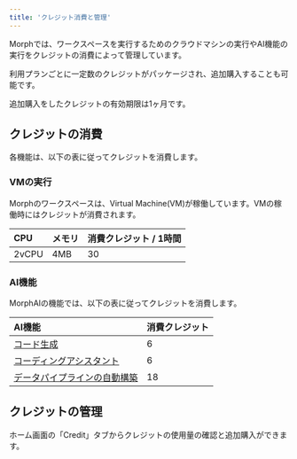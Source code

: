 ```yaml
---
title: 'クレジット消費と管理'
---
```


Morphでは、ワークスペースを実行するためのクラウドマシンの実行やAI機能の実行をクレジットの消費によって管理しています。

利用プランごとに一定数のクレジットがパッケージされ、追加購入することも可能です。

<Warning>追加購入をしたクレジットの有効期限は1ヶ月です。</Warning>

## クレジットの消費

各機能は、以下の表に従ってクレジットを消費します。

### VMの実行

Morphのワークスペースは、Virtual Machine(VM)が稼働しています。VMの稼働時にはクレジットが消費されます。

| CPU | メモリ | 消費クレジット / 1時間 |
| :--- | :--- | :--- |
| 2vCPU | 4MB | 30 |

### AI機能

MorphAIの機能では、以下の表に従ってクレジットを消費します。

| AI機能 | 消費クレジット |
| :--- | :--- |
| [コード生成](/docs/ja/morph-ai/code-generation) | 6 |
| [コーディングアシスタント](/docs/ja/morph-ai/code-assistant) | 6 |
| [データパイプラインの自動構築](/docs/ja/morph-ai/data-pipeline-builder) | 18 |

## クレジットの管理

ホーム画面の「Credit」タブからクレジットの使用量の確認と追加購入ができます。